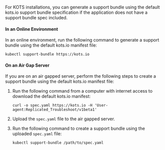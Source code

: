 For KOTS installations, you can generate a support bundle using the default kots.io support bundle specification if the application does not have a support bundle spec included.

#### In an Online Environment

In an online environment, run the following command to generate a support bundle using the default kots.io manifest file:

  ```
  kubectl support-bundle https://kots.io
  ```

#### On an Air Gap Server

If you are on an air gapped server, perform the following steps to create a support bundle using the default kots.io manifest file:

1. Run the following command from a computer with internet access to download the default kots.io manifest:

    ```
    curl -o spec.yaml https://kots.io -H 'User-agent:Replicated_Troubleshoot/v1beta1'
    ```

1. Upload the `spec.yaml` file to the air gapped server.

1. Run the following command to create a support bundle using the uploaded `spec.yaml` file:

    ```
    kubectl support-bundle /path/to/spec.yaml
    ```
